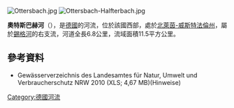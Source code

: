 {{Onesource|time=2020-08-12T04:46:14+00:00}}
{{Coord|50|46|16.2|N|7|28|42.4|E|display=title}}

[[Image:Ottersbach.jpg|right]]
[[Image:Ottersbach-Halfterbach.jpg|right]]

'''奧特斯巴赫河'''（{{lang-de|Ottersbach}}），是[[德國|德國]]的河流，位於該國西部，處於[[北萊茵-威斯特法倫州|北萊茵-威斯特法倫州]]，屬於[[錫格河|錫格河]]的右支流，河道全長6.8公里，流域面積11.5平方公里。

==參考資料==
* Gewässerverzeichnis des Landesamtes für Natur, Umwelt und Verbraucherschutz NRW 2010 (XLS; 4,67 MB)(Hinweise)

{{Germany-geo-stub}}
[[Category:德國河流|Category:德國河流]]